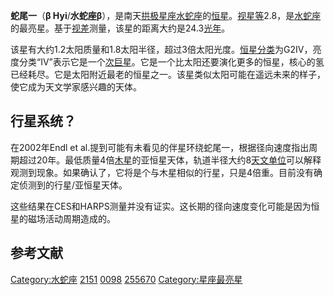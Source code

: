 {{Starbox begin
| name = 蛇尾一
}}
{{Starbox image
| image = 
     <div style="position: relative">[[File:Hydrus_IAU.svg|250px]]
     <div style="position: absolute; left: 62.2%; top: 60.1%;">[[File:Cercle_rouge_100%.svg|12px]]</div>
     </div>
| caption=蛇尾一的位置 (红圈处)
}}
{{Starbox observe
| epoch = [[J2000.0|J2000.0]]
| constell = [[水蛇座|水蛇座]]<ref name=SIMBAD>{{cite web
 | url=http://simbad.u-strasbg.fr/simbad/sim-id?Ident=HR+98
 | title =Pulsating variable Star
 | publisher=Centre de Données astronomiques de Strasbourg
 | work=SIMBAD
 | accessdate=2012-07-13}}</ref><ref name=DATA>{{cite web
 | url=http://vizier.u-strasbg.fr/viz-bin/VizieR-5?-out.add=.&-source=5050&-corr=PK=HR&-out.max=9999&HR=98
 | title =VizieR Detailed Page
 | accessdate=2012-07-13}}</ref>
| 星官 = [[近南极星区|近南极星区]] 蛇尾
| ra = {{RA|0|25|45.1}}<ref name=SIMBAD /><ref name=DATA />
| dec = {{DEC|-77|15|15}}<ref name=SIMBAD /><ref name=DATA />
| appmag_v = 2.8<ref name=SIMBAD /><ref name=DATA />
}}
{{Starbox character
| class = G2IV<ref name=SIMBAD /><ref name=DATA />
| b-v = 0.62<ref name=SIMBAD /><ref name=DATA />
| u-b = 0.11<ref name=SIMBAD /><ref name=DATA />
| r-i = 0.34<ref name=SIMBAD /><ref name=DATA />
| variable = 
}}
{{Starbox astrometry
| radial_v = 22.7
| prop_mo_ra = 2219.54
| prop_mo_dec = 324.09
| parallax = 134.07
| p_error = 0.11
}}
{{Starbox detail
| mass     = 1.2
| radius   = 1.8
| luminosity  = 3.5
| temperature = 5,870
| metal_fe = {{nowrap|−0.10 ± 0.07}}
| rotational_velocity = 6.0
| age_gyr  = {{nowrap|6.40 ± 0.56}}
}}
{{Starbox catalog
| names =CP-77 16，[[SAO星表|SAO]] 255670，[[HD星表|HD]] 2151，[[HR星表|HR]] 98}}
{{Starbox reference |Simbad=HR+98}}
{{Starbox end}}

'''蛇尾一'''（'''β Hyi'''/'''水蛇座β'''），是南天[[拱极星座|拱极星座]][[水蛇座|水蛇座]]的[[恒星|恒星]]。[[视星等|视星等]]2.8，是[[水蛇座|水蛇座]]的最亮星。基于[[视差|视差]]测量，该星的距离大约是24.3[[光年|光年]]。

该星有大约1.2太阳质量和1.8太阳半径，超过3倍太阳光度。[[恒星分类|恒星分类]]为G2IV，亮度分类“IV”表示它是一个[[次巨星|次巨星]]。它是一个比太阳还要演化更多的恒星，核心的氢已经耗尽。它是太阳附近最老的恒星之一。该星类似太阳可能在遥远未来的样子，使它成为天文学家感兴趣的天体。

==行星系统？==
在2002年Endl et al.提到可能有未看见的伴星环绕蛇尾一，根据径向速度指出周期超过20年。最低质量4倍[[木星|木星]]的亚恒星天体，轨道半径大约8[[天文单位|天文单位]]可以解释观测到现象。如果确认了，它将是个与木星相似的行星，只是4倍重。目前没有确定侦测到的行星/亚恒星天体。

这些结果在CES和HARPS测量并没有证实。这长期的径向速度变化可能是因为恒星的磁场活动周期造成的。

== 参考文献 ==
{{reflist}}


{{水蛇座恒星}}
[[Category:水蛇座|Category:水蛇座]]
[[Category:HD和HDE天體|2151]]
[[Category:HR天體|0098]]
[[Category:SAO天體|255670]]
[[Category:星座最亮星|Category:星座最亮星]]